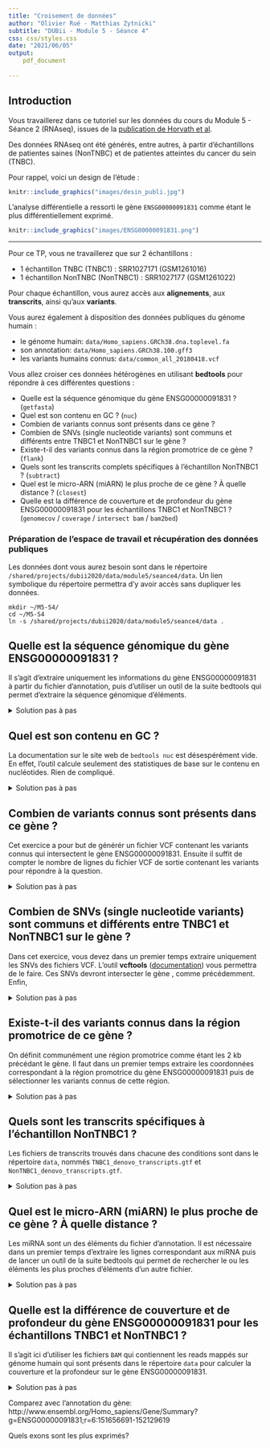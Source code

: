 ```yaml
---
title: "Croisement de données"
author: "Olivier Rué - Matthias Zytnicki"
subtitle: "DUBii - Module 5 - Séance 4"
css: css/styles.css
date: "2021/06/05"
output:
    pdf_document
    
---
```


## Introduction

Vous travaillerez dans ce tutoriel sur les données du cours du Module 5 - Séance 2 (RNAseq), issues de la [publication de Horvath et al](https://pubmed.ncbi.nlm.nih.gov/22355776/).

Des données RNAseq ont été générés, entre autres, à partir d'échantillons de patientes saines (NonTNBC) et de patientes atteintes du cancer du sein (TNBC).

Pour rappel, voici un design de l'étude :

```r
knitr::include_graphics("images/desin_publi.jpg")
```

L'analyse différentielle a ressorti le gène `ENSG00000091831` comme étant le plus différentiellement exprimé.


```r
knitr::include_graphics("images/ENSG00000091831.png")
```

---

Pour ce TP, vous ne travaillerez que sur 2 échantillons :

* 1 échantillon TNBC (TNBC1) : SRR1027171 (GSM1261016)
* 1 échantillon NonTNBC (NonTNBC1) : SRR1027177 (GSM1261022)

Pour chaque échantillon, vous aurez accès aux **alignements**, aux **transcrits**, ainsi qu'aux **variants**.

Vous aurez également à disposition des données publiques du génome humain :

* le génome humain: `data/Homo_sapiens.GRCh38.dna.toplevel.fa`
* son annotation: `data/Homo_sapiens.GRCh38.100.gff3`
* les variants humains connus: `data/common_all_20180418.vcf`

Vous allez croiser ces données hétérogènes en utilisant <strong class="tool">bedtools</strong> pour répondre à ces différentes questions :

- Quelle est la séquence génomique du gène ENSG00000091831 ? (`getfasta`)
- Quel est son contenu en GC ? (`nuc`)
- Combien de variants connus sont présents dans ce gène ?
- Combien de SNVs (single nucleotide variants) sont communs et différents entre TNBC1 et NonTNBC1 sur le gène ?
- Existe-t-il des variants connus dans la région promotrice de ce gène ? (`flank`)
- Quels sont les transcrits complets spécifiques à l'échantillon NonTNBC1 ? (`subtract`)
- Quel est le micro-ARN (miARN) le plus proche de ce gène ? À quelle distance ? (`closest`)
- Quelle est la différence de couverture et de profondeur du gène ENSG00000091831 pour les échantillons TNBC1 et NonTNBC1 ? (`genomecov` / `coverage` / `intersect bam` / `bam2bed`)

### Préparation de l'espace de travail et récupération des données publiques

Les données dont vous aurez besoin sont dans le répertoire <code>/shared/projects/dubii2020/data/module5/seance4/data</code>. Un lien symbolique du répertoire permettra d'y avoir accès sans dupliquer les données.

    mkdir ~/M5-S4/
    cd ~/M5-S4
    ln -s /shared/projects/dubii2020/data/module5/seance4/data .


## Quelle est la séquence génomique du gène ENSG00000091831 ?

Il s'agit d'extraire uniquement les informations du gène ENSG00000091831 à partir du fichier d'annotation, puis d'utiliser un outil de la suite bedtools qui permet d'extraire la séquence génomique d'éléments.

<details>
<summary>Solution pas à pas</summary>

*Étape 1*: Comment retrouver toutes les lignes qui contiennent l'identifiant `ENSG00000091831`.
S'agit-il uniquement du gène ?

```bash
grep ENSG00000091831 data/Homo_sapiens.GRCh38.100.gff3
```

*Étape 2*: Comment ne garder que l'annotation du gène?
On peut utiliser l'outil <strong class="tool">awk</strong> (fourni avec le système, pas besoin de le charger).
Il est passablement complexe, mais nous allons l'utiliser uniquement pour sélectionner le fait que la *n*ième colonne doive contenir la valeur *X*.
On peut l'utiliser ainsi:

    awk '($1 == "bla")' fichier.txt

Il ne sélectionnera que les lignes où la première colonne contient `bla`, et écrira la solution sur la sortie standard.
Si `fichier.txt` est absent, l'entrée standard est lue à la place.

Utilisez cette syntaxe pour sélectionner uniquement le gène ENSG00000091831.

```bash
grep ENSG00000091831 data/Homo_sapiens.GRCh38.100.gff3 \
  | awk '$3=="gene"' \
  > ENSG00000091831_gene.gff3
```

Puis `bedtools getfasta` permet de récupérer la séquence génomique du gène.

```r
knitr::include_graphics("images/getfasta.png")
```

*Étape 3*: Chargez le bon module.

```bash
module load bedtools
```

*Étape 4*: Affichez l'aide.

```bash
bedtools getfasta
```

*Étape 5*: Lancez la commande avec les arguments nécessaires

<div class="alert danger">Il faut utiliser le cluster de calcul pour lancer les outils bioinformatiques ! (srun...)</div>

```bash
srun bedtools getfasta \
  -fi data/Homo_sapiens.GRCh38.dna.toplevel.fa \
  -bed ENSG00000091831_gene.gff3 \
  > ENSG00000091831_gene.fasta
```

Attention, le header du FASTA généré correspond aux coordonnées génomiques extraites :

    head -n 1 ENSG00000091831_gene.fasta
    >6:151656690-152129619
    

À vous de le renommer si vous souhaitez indiquer le nom du gène par exemple.

</details>

## Quel est son contenu en GC ?

La documentation sur le site web de `bedtools nuc` est désespérément vide. En effet, l'outil calcule seulement des statistiques de base sur le contenu en nucléotides. Rien de compliqué.

<details>
<summary>Solution pas à pas</summary>

*Étape 1*: Affichez l'aide de l'outil `bedtools nuc`

```bash
bedtools nuc
```

*Étape 2*: Lancez la commande avec les arguments nécessaires

```bash
bedtools nuc \
  -fi data/Homo_sapiens.GRCh38.dna.toplevel.fa \
  -bed ENSG00000091831_gene.gff3
```

*Étape 3*: Repérez le numéro de colonne contenant le %GC content et extrayez-la

```bash
bedtools nuc \
  -fi data/Homo_sapiens.GRCh38.dna.toplevel.fa \
  -bed ENSG00000091831_gene.gff3 |\
  cut -f 11
# avec awk pour les curieux
# bedtools nuc -fi data/Homo_sapiens.GRCh38.dna.toplevel.fa -bed ENSG00000091831_gene.gff3 | awk -F "\t" '{print $11}'
```

</details>

## Combien de variants connus sont présents dans ce gène ?

Cet exercice a pour but de générér un fichier VCF contenant les variants connus qui intersectent le gène ENSG00000091831. Ensuite il suffit de compter le nombre de lignes du fichier VCF de sortie contenant les variants pour répondre à la question.

<details>
<summary>Solution pas à pas</summary>

*Étape 1*: Affichez l'aide de l'outil `bedtools intersect`.

```r
knitr::include_graphics("images/bedtools_intersect_1db.png")
```

```bash
bedtools intersect
```

Quel fichier doit correspondre au `-a` ? 

*Étape 2*: Préparez la commande avec les arguments nécessaires

```bash
srun bedtools intersect \
  -b ENSG00000091831_gene.gff3 \
  -a data/common_all_20180418.vcf 
```

<div class="alert comment">
<b>Pour les gros fichiers</b> :<br>
If you are trying to intersect very large files and are having trouble with excessive memory usage, please presort your data by chromosome and then by start position (e.g., sort -k1,1 -k2,2n in.bed > in.sorted.bed for BED files) and then use the -sorted option. This invokes a memory-efficient algorithm designed for large files. This algorithm has been substantially improved in recent (>=2.18.0) releases.
</div>

Notez quel l'option `-sorted` demande également l'ajout de la l'option `-g`.
Vous trouverez le fichier adéquat nommé `my.genome` dans le répertoire `data`.

Pour le générer sur votre génome d'intérêt, sachez que ce sont les deux premières colonnes du fichier d'index `.fai` (sortie de l'outil `samtools faidx`).

*Étape 3*: Redirigez la sortie dans un ficher VCF *valide*.

```bash
srun bedtools intersect \
  -b ENSG00000091831_gene.gff3 \
  -a data/common_all_20180418.vcf \
  -header \
  -sorted \
  -g data/my.genome \
  > ENSG00000091831_known.vcf
```

L'option `-header` vous permet de réutiliser ce fichier VCF avec les outils bioinformatiques dédiés.

*Étape 4*: Lisez le ficher.

Quelles sont les deux parties principales d'un ficher VCF?
Donnez le nombre de variants trouvés.

```bash
grep -vc "^#" ENSG00000091831_known.vcf
6018
```

Voici la démonstration de l'efficacité de l'algorithme utilisé avec l'option `-sorted` :
    
    # Avec l'option -sorted
    date ; srun bedtools intersect -b ENSG00000091831_gene.gff3 -a data/common_all_20180418.vcf -header -sorted -g data/my.genome > ENSG00000091831_known.vcf ; date
    mer. juin  3 21:45:29 CEST 2020
    mer. juin  3 21:46:37 CEST 2020
    # Environ 1 min
    
    # Sans l'option -sorted
    date ; srun bedtools intersect -b ENSG00000091831_gene.gff3 -a data/common_all_20180418.vcf -header > ENSG00000091831_known.vcf ; date
    mer. juin  3 21:21:29 CEST 2020
    mer. juin  3 21:24:37 CEST 2020
    # environ 3 min


</details>

## Combien de SNVs (single nucleotide variants) sont communs et différents entre TNBC1 et NonTNBC1 sur le gène ?

Dans cet exercice, vous devez dans un premier temps extraire uniquement les SNVs des fichiers VCF. L'outil <strong class="tool">vcftools</strong> (<a href="https://vcftools.github.io/man_latest.html">documentation</a>) vous permettra de le faire. Ces SNVs devront intersecter le gène , comme précédemment. Enfin, 

<details>
<summary>Solution pas à pas</summary>

*Étape 1*: Chargez le bon module.

```bash
module load vcftools
```

*Étape 2*: Sélectionnez uniquement les SNVs dans les deux fichiers VCF correspondant aux deux conditions.
Un exemple du manuel devrait vous mettre sur la piste.
Sélectionnez également les SNV connus de `ENSG00000091831`.

```bash
srun vcftools \
  --vcf data/TNBC1.vcf \
  --remove-indels \
  --recode \
  --recode-INFO-all \
  --stdout \
  > TNBC1_SNV.vcf

srun vcftools \
  --vcf data/NonTNBC1.vcf \
  --remove-indels \
  --recode \
  --recode-INFO-all \
  --stdout \
  > NonTNBC1_SNV.vcf

srum vcftools \
  --vcf ENSG00000091831_known.vcf \
  --remove-indels \
  --recode \
  --recode-INFO-all \
  --stdout \
  > ENSG00000091831_known_SNV.vcf
```

*Étape 3:*: Ne conservez que les SNVs vus dans les deux conditions qui sont sur `ENSG00000091831`.

```bash
srun bedtools intersect \
  -b ENSG00000091831_gene.gff3 \
  -a TNBC1_SNV.vcf \
  -sorted \
  -g data/my.genome \
  -header \
  | egrep "^#|\/" \
  > TNBC1_ENSG00000091831.vcf

srun bedtools intersect \
  -b ENSG00000091831_gene.gff3 \
  -a NonTNBC1_SNV.vcf \
  -sorted \
  -g data/my.genome \
  -header \
  > NonTNBC1_ENSG00000091831.vcf
```

*Étape 4*: Comptez le nombre de variants sur ce gène.
Vérifiez que tous les variants sont bien sur le gène.

```bash
grep -vc "^#" TNBC1_ENSG00000091831.vcf
15

# Vérification 
awk '$1==6' TNBC1_SNV.vcf | awk '$2>151656690' | awk '$2<152129619' | wc -l
15

grep -vc "^#" NonTNBC1_ENSG00000091831.vcf
106

# Vérification 
awk '$1==6' NonTNBC1_SNV.vcf \
  | awk '$2>151656690' \
  | awk '$2<152129619' \
  | wc -l
106
```

*Étape 5*: Trouvez les SNV vus simultanément dans les conditions, et ceux spécifiques à chaque condition.
Comptez ces SNV.

```bash
# Communs aux deux
srun bedtools intersect \
  -a TNBC1_ENSG00000091831.vcf -b NonTNBC1_ENSG00000091831.vcf \
  -sorted -g data/my.genome -header \
  > commonTNBC1_NonTNBC1_ENSG00000091831.vcf
grep -vc "^#" commonTNBC1_NonTNBC1_ENSG00000091831.vcf
2

# Spécifiques à TNBC1
srun bedtools intersect \
  -a TNBC1_ENSG00000091831.vcf -v -b NonTNBC1_ENSG00000091831.vcf \
  -sorted -g data/my.genome -header \
  > specificTNBC1_ENSG00000091831.vcf
grep -vc "^#" specificTNBC1_ENSG00000091831.vcf
13

# Spécifiques à TNBC1
srun bedtools intersect \
  -a NonTNBC1_ENSG00000091831.vcf -v -b TNBC1_ENSG00000091831.vcf \
  -sorted -g data/my.genome -header \
  > specificNonTNBC1_ENSG00000091831.vcf
grep -vc "^#" specificNonTNBC1_ENSG00000091831.vcf
104
```

L'option `-v` permet de reporter l'absence d'intersection entre éléments, à la manière d'un `grep -v` que vous connaissez bien désormais.

*Étape 6*: Trouvez les SNV spécifiques à Non-TNBC1, et *non connus*.
Comptez-les.

```bash
srun bedtools intersect \
  -a specificNonTNBC1_ENSG00000091831.vcf -v -b ENSG00000091831_known.vcf \
  -sorted -g data/my.genome -header \
  > specificNonTNBC1_unknown_ENSG00000091831.vcf
grep -vc "^#" specificNonTNBC1_unknown_ENSG00000091831.vcf
101
```
</details>

## Existe-t-il des variants connus dans la région promotrice de ce gène ?

On définit communément une région promotrice comme étant les 2 kb précédant le gène. Il faut dans un premier temps extraire les coordonnées correspondant à la région promotrice du gène ENSG00000091831 puis de sélectionner les variants connus de cette région.

<details>
<summary>Solution pas à pas</summary>

*Étape 1*: Affichez l'aide de l'outil `bedtools flank`

```r
knitr::include_graphics("images/bedtools_flank.png")
```

*Étape 2*: Extrayez la région de 2 kb en amont de `ENSG00000091831`.

```bash
bedtools flank \
  -g data/my.genome -i ENSG00000091831_gene.gff3 \
  -l 2000 -r 0 \
  > ENSG00000091831_prom_gene.gff3
```

*Étape 3*: Quels sont les variants connus situés dans cette région ?
Comptez-les.

```bash
srun bedtools intersect \
  -b ENSG00000091831_prom_gene.gff3 -a data/common_all_20180418.vcf \
  -sorted -g data/my.genome -header \
  > ENSG00000091831_prom_gene_known.vcf
grep -vc "^#" ENSG00000091831_prom_gene_known.vcf
20
```

</details>

## Quels sont les transcrits spécifiques à l'échantillon NonTNBC1 ?

Les fichiers de transcrits trouvés dans chacune des conditions sont dans le répertoire `data`, nommés `TNBC1_denovo_transcripts.gtf` et `NonTNBC1_denovo_transcripts.gtf`.

<details>
<summary>Solution pas à pas</summary>

*Étape 0*: Comparez la façon de nommer les chromosomes dans les différents fichiers d'annotation (transcrits trouvés dans l'analyse, et annotation de référence).
Sont-elles identiques?

```bash
grep -v "^#" data/Homo_sapiens.GRCh38.100.gff3 | head -n 1
1	Ensembl	chromosome	1	248956422	.	.	.	ID=chromosome:1;Alias=CM000663.2,chr1,NC_000001.11

head -n 1 data/TNBC1_denovo_transcripts.gtf
chr1	Cufflinks	transcript	62948	63887	1000	+	.	\
gene_id "ENSG00000240361"; transcript_id "ENST00000492842"; ...
```

*Étape 1*: Pour chacun des fichiers de transcrits trouvés dans l'analyse, extrayez les lignes où le type est `transcript`.
Changez les noms de chromosomes de façon à les rendre identiques à l'annotation de référence.
Transformez-les en fichiers en fichier BED en n'oubliant pas que le BED est 0-based !
Triez-les.
Faites ceci en 2 commandes uniquement, une pour chaque fichier.


```bash
awk '$3=="transcript"' data/TNBC1_denovo_transcripts.gtf \
  | cut -f 1,4-5 | sed "s/chr//" | sort -k1,1 -k2,2n | \
  awk -v OFS='\t' '{print $1, $2-1, $3-1}' > TNBC1_denovo_transcripts.bed
  
awk '$3=="transcript"' data/NonTNBC1_denovo_transcripts.gtf \
  | cut -f 1,4-5 | sed "s/chr//" | sort -k1,1 -k2,2n | \
  awk -v OFS='\t' '{print $1, $2-1, $3-1}' > NonTNBC1_denovo_transcripts.bed
```

*Étape 2*: Trouvez les transcrits produits par l'analyse qui chevauchent l'annotation de référence.

```bash
srun bedtools intersect \
  -a TNBC1_denovo_transcripts.bed \
  -b ENSG00000091831_gene.gff3 \
  > TNBC1_denovo_transcripts_ENSG00000091831.bed
  
srun bedtools intersect \
  -a NonTNBC1_denovo_transcripts.bed \
  -b ENSG00000091831_gene.gff3 \
  > NonTNBC1_denovo_transcripts_ENSG00000091831.bed
```

*Étape 3*: Trouvez les transcrits qui sont à la fois dans l'annotation de référence, dans Non-TNBC1, mais pas dans TNBC1.

```bash
srun bedtools subtract \
  -a NonTNBC1_denovo_transcripts_ENSG00000091831.bed \
  -b TNBC1_denovo_transcripts_ENSG00000091831.bed -A \
  > specificNonTNBC1_denovo_transcripts_ENSG00000091831.bed

# Autre possibilité, avec bedtools intersect -v

srun bedtools intersect \
  -a NonTNBC1_denovo_transcripts_ENSG00000091831.bed \
  -b TNBC1_denovo_transcripts_ENSG00000091831.bed -v \
  > specificNonTNBC1_denovo_transcripts_ENSG00000091831.bed
```

</details>

## Quel est le micro-ARN (miARN) le plus proche de ce gène ? À quelle distance ?

Les miRNA sont un des éléments du fichier d'annotation. Il est nécessaire dans un premier temps d'extraire les lignes correspondant aux miRNA puis de lancer un outil de la suite bedtools qui permet de rechercher le ou les éléments les plus proches d'éléments d'un autre fichier.

<details>
<summary>Solution pas à pas</summary>

*Étape 1*: Extrayez les lignes se rapportant à des miRNAs dans le fichier d'annotation de référence.

```bash
awk '$3=="miRNA"' data/Homo_sapiens.GRCh38.100.gff3 > Homo_sapiens.GRCh38.100.miRNA.gff3
```

*Étape 2*: Utilisez `bedtools closest` pour répondre à la question.
Quelle est la distance entre le gène et le miARN?

```bash
srun bedtools closest \
  -a ENSG00000091831_gene.gff3 -b Homo_sapiens.GRCh38.100.miRNA.gff3 -d 
```

</details>

## Quelle est la différence de couverture et de profondeur du gène ENSG00000091831 pour les échantillons TNBC1 et NonTNBC1 ?

Il s'agit ici d'utiliser les fichiers `BAM` qui contiennent les reads mappés sur génome humain qui sont présents dans le répertoire `data` pour calculer la couverture et la profondeur sur le gène ENSG00000091831.



<details>
<summary>Solution pas à pas</summary>

*Étape 1*: Récupérez les alignements sur le gène ENSG00000091831 pour chaque échantillon

```bash
srun bedtools intersect \
-a data/TNBC1.bam -b ENSG00000091831_gene.gff3 \
-sorted -g data/my.genome  > TNBC1_on_ENSG00000091831.bam
srun bedtools intersect \
  -a data/NonTNBC1.bam -b ENSG00000091831_gene.gff3 \
  -sorted -g data/my.genome  > NonTNBC1_on_ENSG00000091831.bam
```

*Étape 2*: Tansformez les BAM en BED pour plus facilement manipuler les intervalles, avec la commande `bedtools bamtobed`.

```bash
srun bedtools bamtobed -i TNBC1_on_ENSG00000091831.bam \
  -split \
  > TNBC1_on_ENSG00000091831.bed

srun sort -k1,1 -k2,2n TNBC1_on_ENSG00000091831.bed \
> TNBC1_on_ENSG00000091831_sorted.bed

srun bedtools bamtobed -i NonTNBC1_on_ENSG00000091831.bam \
  -split \
  > NonTNBC1_on_ENSG00000091831.bed

srun sort -k1,1 -k2,2n NonTNBC1_on_ENSG00000091831.bed \
  > NonTNBC1_on_ENSG00000091831_sorted.bed
```

*Étape 3*: Fusionnez les fichiers BED pour garder uniquement les extrémités des zones couvertes, avec la commande `bedtools merge`.

```bash
srun bedtools merge \
  -i TNBC1_on_ENSG00000091831_sorted.bed \
  > TNBC1_on_ENSG00000091831_merged.bed

srun bedtools merge \
  -i NonTNBC1_on_ENSG00000091831_sorted.bed \
  > NonTNBC1_on_ENSG00000091831_merged.bed
```

*Étape 4*: Trouvez les régions de plus d'un kilo-base du gène non-couvertes avec `bedtools subtract`

```bash
srun bedtools subtract -a ENSG00000091831_gene.gff3 \
  -b TNBC1_on_ENSG00000091831_merged.bed |\
  awk '($5 - $4 >= 1000)' \
  > TNBC1_not_covered.gff3

srun bedtools subtract -a ENSG00000091831_gene.gff3 \
  -b NonTNBC1_on_ENSG00000091831_merged.bed \
  | awk '($5 - $4 >= 1000)' \
  > NonTNBC1_not_covered.gff3
```

*Étape 5*: Quelles sont les régions de 1 kb couvertes par Non-TNBC1 et non-couvertes dans l'autre cas?

```bash
srun bedtools intersect -b NonTNBC1_not_covered.gff3 \
  -a TNBC1_not_covered.gff3 -v \
  > TNBC1_not_covered_NonTNBC1_covered.gff3
```

*Étape 6*: Calculez la couverture sur le gène ENSG00000091831 avec `bedtools coverage`.
Que signifie la sortie?

```bash
srun bedtools coverage \
  -a ENSG00000091831_gene.gff3 \
  -b TNBC1_on_ENSG00000091831_sorted.bed \
  -hist -sorted -g data/my.genome
  
srun bedtools coverage \
  -a ENSG00000091831_gene.gff3 \
  -b NonTNBC1_on_ENSG00000091831_sorted.bed \
  -hist -sorted -g data/my.genome
```

*Étape 7*: Calculez la profondeur à chaque position sur le gène ENSG00000091831 avec `bedtools genomecov`.
Utilisez l'option `-bga`.
D'après vous, faut-il utiliser l'option `-split`?

```bash
srun bedtools genomecov \
  -ibam TNBC1_on_ENSG00000091831.bam -bga -split \
  > TNBC1_on_ENSG00000091831.bedgraph
srun bedtools genomecov \
  -ibam NonTNBC1_on_ENSG00000091831.bam -bga -split \
  > NonTNBC1_on_ENSG00000091831.bedgraph
```

Le fichier `BEDgraph` est le format dédié pour stocker la profondeur sur des intervalles donnés. Ce type de fichier est souvent utilisé par les Genome Browsers.
</details>

Comparez avec l'annotation du gène: http://www.ensembl.org/Homo_sapiens/Gene/Summary?g=ENSG00000091831;r=6:151656691-152129619

Quels exons sont les plus exprimés?

</details>







<!-- ## Quelles sont les séquences génomiques de ces gènes ? -->

<!-- <div class="alert comment">Vous aurez souvent besoin de récupérer la séquence génomique de gènes ou autres à partir d'une annotation d'un génome.</div> -->

<!-- Nous aurons besoin : -->

<!-- * de l'annotation du génome humain -->
<!-- * de la séquence du génome humain -->

<!-- <details> -->
<!-- <summary>Un protocole possible</summary> -->

<!-- * Trouver les identifiants uniques des gènes -->
<!-- * Récupérer les coordonnées génomiques des gènes d'intérêt avec `grep` -->
<!-- * Extraire les séquences avec `bedtools` -->

<!-- </details> -->

<!-- <details> -->
<!-- <summary>Solution</summary> -->

<!-- Tout d'abord, il faut convertir les noms des gènes avec leur identifiant. Il serait tentant de faire un `grep` sur le fichier d'annotation GFF3 mais c'est dangereux. En effet, comme le montre l'exemple suivant avec le gène <code>ATM</code>, la recherche de caractères peut entraîner des faux positifs : -->

<!-- ```{bash, eval=FALSE} -->
<!-- grep -w ATM  Homo_sapiens.GRCh38.94.gff3 | awk '$3=="gene"' -->
<!-- 11	ensembl_havana	gene	108222484	108369102	.	+	.	ID=gene:ENSG00000149311;Name=ATM;biotype=protein_coding;description=ATM serine/threonine kinase [Source:HGNC Symbol%3BAcc:HGNC:795];gene_id=ENSG00000149311;logic_name=ensembl_havana_gene;version=18 -->
<!-- 16	ensembl_havana	gene	81035847	81047358	.	+	.	ID=gene:ENSG00000166454;Name=ATMIN;biotype=protein_coding;description=ATM interactor [Source:HGNC Symbol%3BAcc:HGNC:29034];gene_id=ENSG00000166454;logic_name=ensembl_havana_gene;version=9 -->
<!-- 7	ensembl_havana	gene	2537877	2555727	.	-	.	ID=gene:ENSG00000106009;Name=BRAT1;biotype=protein_coding;description=BRCA1 associated ATM activator 1 [Source:HGNC Symbol%3BAcc:HGNC:21701];gene_id=ENSG00000106009;logic_name=ensembl_havana_gene;version=15 -->

<!-- ``` -->

<!-- Il est préférable d'utiliser les identifiants uniques des gènes. Il est possible de faire la correspondance de façon automatique avec ce package R : -->

<!-- ```{r, echo=FALSE} -->
<!-- #if (!requireNamespace("BiocManager", quietly = TRUE)) -->
<!-- #    install.packages("BiocManager") -->
<!-- # -->
<!-- #BiocManager::install("mygene") -->

<!-- library(mygene) -->
<!-- mygenes=c("ATM","BRCA1","BRCA2","BRIP1","CASP8","CDH1","CHEK1","PTEN","STK11","TP53") -->
<!-- queryMany(mygenes, scopes="symbol", fields="ensembl.gene", species="human")[,3:4] -->
<!-- ``` -->

<!-- La liste de ces identifiants est présente ici : /shared/mfs/data/projects/dubii2020/data/module5/seance4/genes_associated_hereditary_breast_cancer_ensembl.tsv -->

<!-- Ensuite il est aisé de récupérer les coordonnées de ces gènes en utilisant l'annotation du génome au format GFF3 et la commande `grep` : -->

<!-- ```{bash, eval=FALSE} -->
<!-- grep -w -f genes_associated_hereditary_breast_cancer_ensembl.tsv  Homo_sapiens.GRCh38.94.gff3 |awk '$3=="gene"' > genes.gff3 -->
<!-- ``` -->

<!-- Enfin, la commande `bedtools getfasta` permet de récupérer la séquence à partir de coordonnées génomiques : -->

<!-- ```{bash, eval=FALSE} -->
<!-- bedtools getfasta -fi Homo_sapiens.GRCh38.dna.toplevel.fa -bed genes.gff3 > genes.fasta -->
<!-- # ou bien -->
<!-- # bedtools getfasta -fi Homo_sapiens.GRCh38.dna.toplevel.fa -bed <(perl -lane '$start=$F[1]-500;$stop=$F[2]+500; print "$F[0]\t$start\t$stop\t$F[3]"' $i) -fo genes_extended.fasta -->
<!-- ``` -->

<!-- </details> -->

<!-- ## Vérifier la couverture de ces gènes sur les deux échantillons -->

<!-- Nous aurons besoin : -->

<!-- * des données brutes au format FASTQ -->
<!-- * de l'annotation des gènes d'intérêt au format GFF3 -->
<!-- * de l'outil <strong class="tool">bedtools</strong> -->

<!-- <details> -->
<!-- <summary>Un protocole possible</summary> -->

<!-- * Mapper les reads sur le génome humain -->
<!-- * Récupérer les alignements dans les gènes d'intérêt -->
<!-- * Calculer la couverture avec <strong class="tool">bedtools coverage</strong> -->

<!-- </details> -->

<!-- <details> -->
<!-- <summary>Solution</summary> -->




<!-- Puis on fait l'intersection entre les alignements et les coordonnées génomiques des gènes d'intérêt. -->



<!-- ```{bash, eval=FALSE} -->

<!-- for i in SRR1027171 SRR1027177 ; do -->

<!-- bedtools intersect -a TNBC1.bam -b genes.gff3 > TNBC1_on_genes.bam -->
<!-- bedtools intersect -a NonTNBC1.bam -b genes.gff3 > NonTNBC1_on_genes.bam -->

<!-- # Transformer les BAM en BED -->
<!-- bedtools bamtobed -i TNBC1_on_genes.bam -split > TNBC1_on_genes.bed -->
<!-- sort -k1,1 -k2,2n TNBC1_on_genes.bed > TNBC1_on_genes_sorted.bed -->
<!-- bedtools bamtobed -i NonTNBC1_on_genes.bam -split > NonTNBC1_on_genes.bed -->
<!-- sort -k1,1 -k2,2n NonTNBC1_on_genes.bed > NonTNBC1_on_genes_sorted.bed -->

<!-- # Merger les intervalles -->
<!-- bedtools merge -i TNBC1_on_genes_sorted.bed > TNBC1_on_genes_merged.bed -->
<!-- bedtools merge -i NonTNBC1_on_genes_sorted.bed > NonTNBC1_on_genes_merged.bed -->

<!-- # Calculer la couverture -->
<!-- bedtools coverage -a genes.gff3 -b TNBC1_on_genes_merged.bed -hist -->
<!-- bedtools coverage -a genes.gff3 -b NonTNBC1_on_genes_merged.bed -hist -->


<!-- bedtools intersect -a TNBC1.bam -b ENSG00000091831.gff3 > TNBC1_on_ENSG00000091831.bam -->
<!-- bedtools intersect -a NonTNBC1.bam -b ENSG00000091831.gff3 > NonTNBC1_on_ENSG00000091831.bam -->

<!-- bedtools bamtobed -i TNBC1_on_ENSG00000091831.bam -split > TNBC1_on_ENSG00000091831.bed -->
<!-- sort -k1,1 -k2,2n TNBC1_on_ENSG00000091831.bed > TNBC1_on_ENSG00000091831_sorted.bed -->
<!-- bedtools bamtobed -i NonTNBC1_on_ENSG00000091831.bam -split > NonTNBC1_on_ENSG00000091831.bed -->
<!-- sort -k1,1 -k2,2n NonTNBC1_on_ENSG00000091831.bed > NonTNBC1_on_ENSG00000091831_sorted.bed -->

<!-- # Merger les intervalles -->
<!-- bedtools merge -i TNBC1_on_ENSG00000091831_sorted.bed > TNBC1_on_ENSG00000091831_merged.bed -->
<!-- bedtools merge -i NonTNBC1_on_ENSG00000091831_sorted.bed > NonTNBC1_on_ENSG00000091831_merged.bed -->

<!-- # Calculer la couverture -->
<!-- bedtools coverage -a genes.gff3 -b TNBC1_on_ENSG00000091831_merged.bed -hist -->
<!-- bedtools coverage -a genes.gff3 -b NonTNBC1_on_ENSG00000091831_merged.bed -hist -->

<!-- bedtools genomecov -ibam TNBC1_on_ENSG00000091831.bam -bga -->

<!-- ``` -->

<!-- </summary> -->

<!-- ## Comparer la couverture/profondeur du gène ENSG00000171862 des échantillons TNBC et NonTNBC -->

<!-- Pour calculer la couverture des gènes : -->

<!-- ```{bash, eval=FALSE} -->
<!-- # Transformer les BAM en BED -->
<!-- bedtools bamtobed -i SRR1027171_on_genes.bam > SRR1027171_on_genes.bed -->
<!-- # Merger les intervalles -->
<!-- bedtools merge -i SRR1027171_on_genes.bed > SRR1027171_on_genes_merged.bed -->
<!-- # Calculer la couverture -->
<!-- bedtools coverage -a genes.gff3 -b SRR1027171_on_genes_merged.bed -hist -->

<!-- bedtools genomecov -ibam TNBC1_on_genes.bam -bga > TNBC1_on_genes.bedgraph -->
<!-- bedtools genomecov -ibam NonTNBC1_on_genes.bam -bga > NonTNBC1_on_genes.bedgraph -->
<!-- ``` -->


<!-- Pour obtenir les comptages sur le gène ENSG00000171862 : -->

<!-- ```{bash, eval=FALSE} -->
<!-- [orue@clust-slurm-client seance4]$ bedtools intersect -b <(grep ENSG00000171862 genes.gff3) -a SRR1027171_on_genes.bam -s | samtools view -c -->
<!-- 2280 -->
<!-- [orue@clust-slurm-client seance4]$ bedtools intersect -b <(grep ENSG00000171862 genes.gff3) -a SRR1027177_on_genes.bam -s | samtools view -c -->
<!-- 10195 -->

<!-- ``` -->

<!-- Plot : -->

<!-- ```{bash} -->
<!-- awk '$1=="10" && ($3=="exon")' genes_complete.gff3 | perl -lane 'if($F[2] eq "mRNA"){($id)=$_=~/ID=transcript:(\w+);/}else{($id)=$_=~/exon_id=(\w+);/};print "$F[0]\t$F[3]\t$F[4]\t$id\t.\t$F[6]"' > genes.bed  -->
<!-- ``` -->


<!-- ```{r, eval=TRUE} -->
<!-- library(Sushi) -->

<!-- #tnbc <- read.delim("/shared/mfs/data/projects/dubii2020/data/module5/seance4/SRR1027171_on_genes.bedgraph") -->
<!-- tnbc <- read.delim("TNBC1_on_ENSG00000091831.bedgraph") -->
<!-- #nontnbc <- read.delim("/shared/mfs/data/projects/dubii2020/data/module5/seance4/SRR1027177_on_genes.bedgraph") -->
<!-- nontnbc <- read.delim("NonTNBC1_on_ENSG00000091831.bedgraph") -->

<!-- chrom            = "6" -->
<!-- chromstart = 151656690 -->
<!-- chromend = 152129619 -->
<!-- #chr10:87925505-87925565 -->
<!-- #>6:151656690-152129619 -->

<!--  par(mfrow=c(2,1)) -->

<!-- plotBedgraph(nontnbc,chrom,chromstart,chromend,transparency=.50,flip=FALSE,color="blue",linecol="blue",addscale=F) -->
<!-- axis(side=2,las=2,tcl=.2) -->

<!-- mtext("Read Depth",side=2,line=1.75,cex=.75,font=2) -->
<!-- labelgenome( chrom, chromstart,chromend,side=1,scipen=20,n=3,scale="Mb",line=.18,chromline=.5,scaleline=0.5) -->
<!-- plotBedgraph(tnbc,chrom,chromstart,chromend,transparency=.50,flip=FALSE,color="#E5001B",linecol="#E5001B") -->
<!-- #plotGenes(bed2,chrom,chromstart,chromend ,types=bed2$type, -->
<!-- #     maxrows=1,height=0.5,plotgenetype="arrow",bentline=FALSE,col="blue", -->
<!-- #     labeloffset=1,fontsize=1.2,overlay=TRUE,rescaleoverlay=TRUE) -->
<!-- #labelgenome(chrom,chromstart,chromend,side=1,scipen=20,n=3,line=.18,chromline=.5,scaleline=0.5,scale="Mb") -->

<!-- transparency = 0.5 -->
<!-- col1 = col2rgb("blue") -->
<!-- finalcolor1 = rgb(col1[1],col1[2],col1[3],alpha=transparency * 255,maxColorValue = 255) -->
<!-- col2 = col2rgb("#E5001B") -->

<!-- #bed <- read.delim("/shared/mfs/data/projects/dubii2020/data/module5/seance4/genes.bed") -->
<!-- #bed <- read.delim("genes.bed", header = F) -->
<!-- #colnames(bed) <- c("chrom","start","stop","gene","score","strand") -->
<!-- #bed -->
<!-- #chrom            = 15 -->
<!-- #chromstart       = 73017309 -->
<!-- #chromend         = 73008626 -->
<!-- #bed -->
<!-- #plotGenes(bed2,chrom,chromstart,chromend ,types=bed2$type, -->
<!-- #     maxrows=1,height=0.5,plotgenetype="arrow",bentline=FALSE,col="blue", -->
<!-- #     labeloffset=1,fontsize=1.2) -->

<!-- #chrom            = "chr15" -->
<!-- #chromstart       = 72998000 -->
<!-- #chromend         = 73020000 -->
<!-- #chrom_biomart    = 15 -->
<!-- #plotGenes(bed2,chrom_biomart,chromstart,chromend , -->
<!-- #     maxrows=1,height=0.5,plotgenetype="arrow",bentline=FALSE,col="blue", -->
<!-- #     labeloffset=1,fontsize=1.2) -->

<!-- labelgenome( chrom, chromstart,chromend,side=1,scipen=20,n=3,scale="Mb",line=.18,chromline=.5,scaleline=0.5) -->

<!-- axis(side=2,las=2,tcl=.2) -->

<!-- mtext("Read Depth",side=2,line=1.75,cex=.75,font=2) -->

<!-- ``` -->







<!-- ## Quels sont les variants présents dans les régions promotrices ? -->

<!-- ```{bash, eval=FALSE} -->

<!-- ``` -->

<!-- ```{bash, eval=FALSE} -->
<!-- cut -f1,2 /shared/bank/homo_sapiens/GRCh38/fasta/Homo_sapiens.GRCh38.dna.primary_assembly.fa.fai > my.genome -->
<!-- bedtools flank -g my.genome -i genes.gff3 -l 2000 -r 0 > genes_prom.gff3 -->
<!-- ``` -->

<!-- Variants déjà connus chez l'homme : -->

<!-- ```{bash, eval=FALSE} -->
<!-- wget ftp://ftp.ensembl.org/pub/release-100/variation/vcf/homo_sapiens/homo_sapiens_clinically_associated.vcf.gz -->
<!-- # All variations from the current Ensembl release that have been -->
<!-- # described by ClinVar as being probable-pathogenic, pathogenic, -->
<!-- # drug-response or histocompatibility -->
<!-- ``` -->


<!-- ```{bash, eval=FALSE} -->
<!-- bedtools intersect -a genes_prom.gff3 -b TNBC1.vcf -loj | grep -v "\-1" -->

<!-- 11	ensembl_havana	gene	108220484	108222483	.	+	.	ID=gene:ENSG00000149311;Name=ATM;biotype=protein_coding;description=ATM serine/threonine kinase [Source:HGNC Symbol%3BAcc:HGNC:795];gene_id=ENSG00000149311;logic_name=ensembl_havana_gene;version=18	11	108221099	.	A	C	9.31	.	DP=2;VDB=0.0134;AF1=1;AC1=2;DP4=0,0,1,1;MQ=20;FQ=-33	GT:PL:GQ	1/1:40,6,0:8 -->

<!-- bedtools intersect -a genes_prom.gff3 -b Non-TNBC1.vcf -loj | grep -v "\-1" -->

<!-- ``` -->

<!-- ## Variants connus les plus proches de mes gènes -->

<!-- ```{bash, eval=FALSE} -->
<!-- srun --mem=32G bedtools closest -a genes_sorted.gff3 -b common_all_20180418.vcf -g my.genome -->

<!-- # miRNA -->
<!-- srun --mem=32G bedtools closest -a genes_sorted.gff3 -b Homo_sapiens.GRCh38.100.miRNA.gff3 -g my.genome -d | rev | cut -f 1 | rev  -->
<!-- ``` -->

